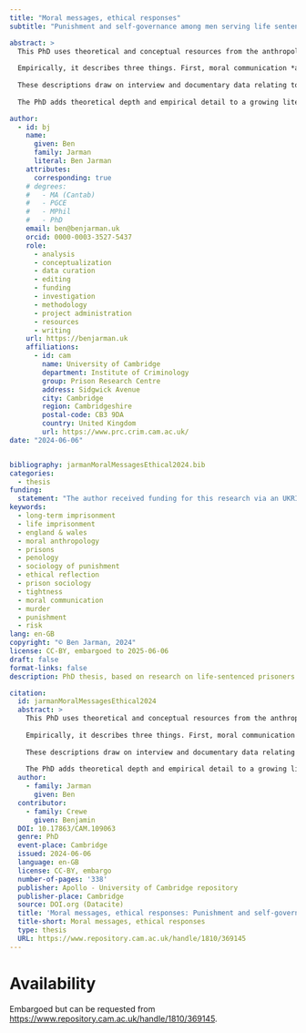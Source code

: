 ```yaml
---
title: "Moral messages, ethical responses"
subtitle: "Punishment and self-governance among men serving life sentences for murder"

abstract: >
  This PhD uses theoretical and conceptual resources from the anthropology of morality and ethics to explore moral communication in the contemporary life sentence, as seen through the ethical lives of men serving life sentences for murder.
  
  Empirically, it describes three things. First, moral communication *about murder*: what a conviction for this crime and the experience of imprisonment for life ‘said’ to prisoners about who they were and whom they ought to become. Second, moral communication *within a life course*: how people with different pre-prison experiences reacted to the rupture in identity imposed by the sanction. Third, moral communication *through the language of risk*: an unclear (though dominant) medium which imposed demands some lifers found a comfortable ‘fit’, but others did not.
  
  These descriptions draw on interview and documentary data relating to forty-eight individuals: thirty in a long-term category-B prison, and eighteen in a category-D or ‘open’ prison focused on resettlement. All serving mandatory life sentences for murder, they were otherwise a heterogeneous group: convicted in diverse circumstances, aged from their teens to their seventies, and sentenced between 1983 and 2017. Their minimum terms ranged in length from less than ten to thirty years, and they had served between 7% and 250% of these minimums. Both in their backgrounds and in their custodial experiences, then, they formed a broad and diverse sample, affording a wide range of perspectives on the theoretical and substantive questions addressed by the research.
  
  The PhD adds theoretical depth and empirical detail to a growing literature on experiences of long-term and life imprisonment. It also comments on some implications of this empirical material for how retributive penal theorists have understood the *aims* of punishment—in particular, whether long-term imprisonment succeeds in communicating to prisoners what is *wrong* (as opposed to merely *harmful*) about taking life. It argues, overall, that the mandatory life sentence as currently delivered is a morally incoherent sanction. On the one hand, it is too individualised to convey clear moral norms or to show meaningful solidarity with those harmed and wronged by murders. On the other, it is not individualised enough to communicate effectively with murderers about the ethical responses that their actions might warrant.

author:
  - id: bj
    name:
      given: Ben
      family: Jarman
      literal: Ben Jarman
    attributes:
      corresponding: true
    # degrees:
    #   - MA (Cantab)
    #   - PGCE
    #   - MPhil
    #   - PhD
    email: ben@benjarman.uk
    orcid: 0000-0003-3527-5437
    role:
      - analysis
      - conceptualization
      - data curation
      - editing
      - funding
      - investigation
      - methodology
      - project administration
      - resources
      - writing
    url: https://benjarman.uk
    affiliations:
      - id: cam
        name: University of Cambridge
        department: Institute of Criminology
        group: Prison Research Centre
        address: Sidgwick Avenue
        city: Cambridge
        region: Cambridgeshire
        postal-code: CB3 9DA
        country: United Kingdom
        url: https://www.prc.crim.cam.ac.uk/
date: "2024-06-06"


bibliography: jarmanMoralMessagesEthical2024.bib
categories:
  - thesis
funding:
  statement: "The author received funding for this research via an UKRI PhD studentship, ESRC reference 2405252, co-funded by Quakers in Britain."
keywords:
  - long-term imprisonment
  - life imprisonment
  - england & wales
  - moral anthropology
  - prisons
  - penology
  - sociology of punishment
  - ethical reflection
  - prison sociology
  - tightness
  - moral communication
  - murder
  - punishment
  - risk
lang: en-GB
copyright: "© Ben Jarman, 2024"
license: CC-BY, embargoed to 2025-06-06
draft: false
format-links: false
description: PhD thesis, based on research on life-sentenced prisoners in England.

citation:
  id: jarmanMoralMessagesEthical2024
  abstract: >
    This PhD uses theoretical and conceptual resources from the anthropology of morality and ethics to explore moral communication in the contemporary life sentence, as seen through the ethical lives of men serving life sentences for murder.
    
    Empirically, it describes three things. First, moral communication *about murder*: what a conviction for this crime and the experience of imprisonment for life ‘said’ to prisoners about who they were and whom they ought to become. Second, moral communication *within a life course*: how people with different pre-prison experiences reacted to the rupture in identity imposed by the sanction. Third, moral communication *through the language of risk*: an unclear (though dominant) medium which imposed demands some lifers found a comfortable ‘fit’, but others did not.
    
    These descriptions draw on interview and documentary data relating to forty-eight individuals: thirty in a long-term category-B prison, and eighteen in a category-D or ‘open’ prison focused on resettlement. All serving mandatory life sentences for murder, they were otherwise a heterogeneous group: convicted in diverse circumstances, aged from their teens to their seventies, and sentenced between 1983 and 2017. Their minimum terms ranged in length from less than ten to thirty years, and they had served between 7% and 250% of these minimums. Both in their backgrounds and in their custodial experiences, then, they formed a broad and diverse sample, affording a wide range of perspectives on the theoretical and substantive questions addressed by the research.
    
    The PhD adds theoretical depth and empirical detail to a growing literature on experiences of long-term and life imprisonment. It also comments on some implications of this empirical material for how retributive penal theorists have understood the *aims* of punishment—in particular, whether long-term imprisonment succeeds in communicating to prisoners what is *wrong* (as opposed to merely *harmful*) about taking life. It argues, overall, that the mandatory life sentence as currently delivered is a morally incoherent sanction. On the one hand, it is too individualised to convey clear moral norms or to show meaningful solidarity with those harmed and wronged by murders. On the other, it is not individualised enough to communicate effectively with murderers about the ethical responses that their actions might warrant.
  author:
    - family: Jarman
      given: Ben
  contributor:
    - family: Crewe
      given: Benjamin
  DOI: 10.17863/CAM.109063
  genre: PhD
  event-place: Cambridge
  issued: 2024-06-06
  language: en-GB
  license: CC-BY, embargo
  number-of-pages: '338'
  publisher: Apollo - University of Cambridge repository
  publisher-place: Cambridge
  source: DOI.org (Datacite)
  title: 'Moral messages, ethical responses: Punishment and self-governance among men serving life sentences for murder'
  title-short: Moral messages, ethical responses
  type: thesis
  URL: https://www.repository.cam.ac.uk/handle/1810/369145
---
```


# Availability

Embargoed but can be requested from <https://www.repository.cam.ac.uk/handle/1810/369145>.